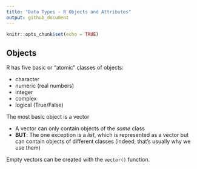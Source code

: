 ```yaml
---
title: "Data Types - R Objects and Attributes"
output: github_document
---
```


```r
knitr::opts_chunk$set(echo = TRUE)
```

## Objects

R has five basic or "atomic" classes of objects:

* character
* numeric (real numbers)
* integer 
* complex
* logical (True/False)

The most basic object is a vector

* A vector can only contain objects of the *same* class
* **BUT**: The one exception is a *list*, which is represented as a vector but can contain objects of different classes (indeed, that's usually why we use them)

Empty vectors can be created with the `vector()` function.

